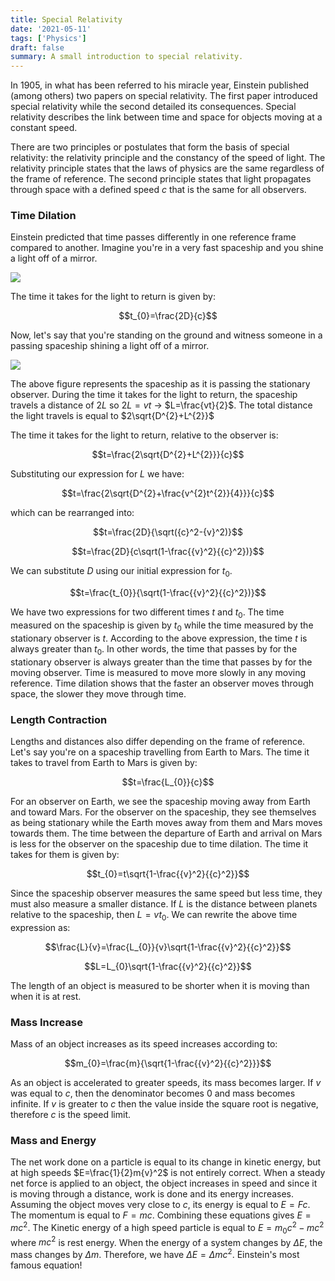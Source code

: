 ```yaml
---
title: Special Relativity
date: '2021-05-11'
tags: ['Physics']
draft: false
summary: A small introduction to special relativity.
---
```


In 1905, in what has been referred to his miracle year, Einstein published (among others) two papers on special relativity. The first paper introduced special
relativity while the second detailed its consequences. Special relativity describes the link between time and space for objects moving at a constant speed.

There are two principles or postulates that form the basis of special relativity: the relativity principle and the constancy of the speed of light. The relativity
principle states that the laws of physics are the same regardless of the frame of reference. The second principle states that light propagates through space with
a defined speed $c$ that is the same for all observers.

### Time Dilation

Einstein predicted that time passes differently in one reference frame compared to another. Imagine you're in a very fast spaceship and you shine a light off of a mirror.

<Image src="/static/images/timedilation1.png" width={400} height={300} />

The time it takes for the light to return is given by:

$$t_{0}=\frac{2D}{c}$$

Now, let's say that you're standing on the ground and witness someone in a passing spaceship shining a light off of a mirror.

<img src="/static/images/timedilation2.png" />

The above figure represents the spaceship as it is passing the stationary observer. During the time it takes for the light to return, the spaceship travels
a distance of $2L$ so $2L=vt$ -> $L=\frac{vt}{2}$. The total distance the light travels is equal to $2\sqrt{D^{2}+L^{2}}$

The time it takes for the light to return, relative to the observer is:

$$t=\frac{2\sqrt{D^{2}+L^{2}}}{c}$$

Substituting our expression for $L$ we have:

$$t=\frac{2\sqrt{D^{2}+\frac{v^{2}t^{2}}{4}}}{c}$$

which can be rearranged into:

$$t=\frac{2D}{\sqrt({c}^2-{v}^2)}$$

$$t=\frac{2D}{c\sqrt(1-\frac{{v}^2}{{c}^2})}$$

We can substitute $D$ using our initial expression for $t_{0}$.

$$t=\frac{t_{0}}{\sqrt(1-\frac{{v}^2}{{c}^2})}$$

We have two expressions for two different times $t$ and $t_{0}$. The time measured on the spaceship is given by $t_{0}$ while the time measured by the stationary
observer is $t$. According to the above expression, the time $t$ is always greater than $t_{0}$. In other words, the time that passes by for the stationary observer
is always greater than the time that passes by for the moving observer. Time is measured to move more slowly in any moving reference. Time dilation shows that
the faster an observer moves through space, the slower they move through time.

### Length Contraction

Lengths and distances also differ depending on the frame of reference. Let's say you're on a spaceship travelling from Earth to Mars. The time it takes to travel
from Earth to Mars is given by:

$$t=\frac{L_{0}}{c}$$

For an observer on Earth, we see the spaceship moving away from Earth and toward Mars. For the observer on the spaceship, they see themselves as being stationary
while the Earth moves away from them and Mars moves towards them. The time between the departure of Earth and arrival on Mars is less for the observer on the
spaceship due to time dilation. The time it takes for them is given by:

$$t_{0}=t\sqrt{1-\frac{{v}^2}{{c}^2}}$$

Since the spaceship observer measures the same speed but less time, they must also measure a smaller distance. If $L$ is the distance between planets relative
to the spaceship, then $L=vt_{0}$. We can rewrite the above time expression as:

$$\frac{L}{v}=\frac{L_{0}}{v}\sqrt{1-\frac{{v}^2}{{c}^2}}$$

$$L=L_{0}\sqrt{1-\frac{{v}^2}{{c}^2}}$$

The length of an object is measured to be shorter when it is moving than when it is at rest.

### Mass Increase

Mass of an object increases as its speed increases according to:

$$m_{0}=\frac{m}{\sqrt{1-\frac{{v}^2}{{c}^2}}}$$

As an object is accelerated to greater speeds, its mass becomes larger. If $v$ was equal to $c$, then the denominator becomes 0 and mass becomes infinite.
If $v$ is greater to $c$ then the value inside the square root is negative, therefore $c$ is the speed limit.

### Mass and Energy

The net work done on a particle is equal to its change in kinetic energy, but at high speeds $E=\frac{1}{2}m{v}^2$ is not entirely correct. When a steady
net force is applied to an object, the object increases in speed and since it is moving through a distance, work is done and its energy increases. Assuming
the object moves very close to $c$, its energy is equal to $E = Fc$. The momentum is equal to $F = mc$. Combining these equations gives $E=m{c}^2$.
The Kinetic energy of a high speed particle is equal to $E=m_{0}{c}^2-m{c}^2$ where $m{c}^2$ is rest energy. When the energy of a system changes by $\Delta{E}$, the mass changes by
$\Delta{m}$. Therefore, we have $\Delta{E}=\Delta{m}{c}^2$. Einstein's most famous equation!
